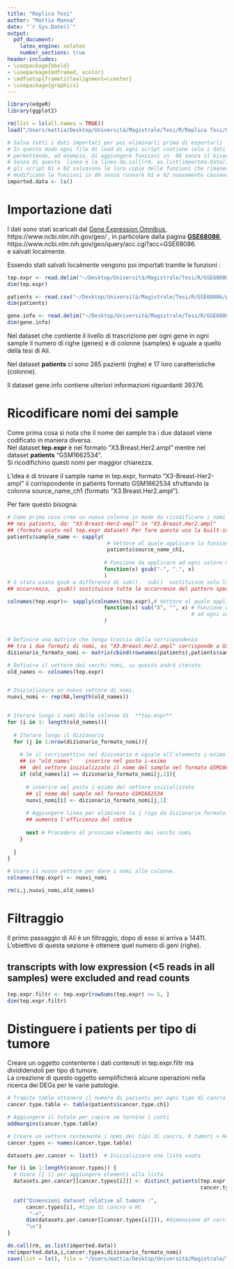 ```yaml
---
title: "Replica Tesi"
author: "Mattia Manna"
date: "`r Sys.Date()`"
output:
  pdf_document: 
    latex_engine: xelatex
    number_sections: true 
header-includes:
- \usepackage{bbold}
- \usepackage{mdframed, xcolor}
- \mdfsetup{frametitlealignment=\center}
- \usepackage{graphicx}
---
```



\pagenumbering{Roman}
\renewcommand*\contentsname{Indice}
\tableofcontents


\newpage
\pagenumbering{arabic}

```r
library(edgeR)
library(ggplot2)
```


```r
rm(list = ls(all.names = TRUE))
load("/Users/mattia/Desktop/Università/Magistrale/Tesi/R/Replica Tesi/00) Funzioni.RData")
```


```r
# Salva tutti i dati importati per poi eliminarli prima di esportarli
# In questo modo ogni file di load di ogni script contiene solo i dati creati da lui
# permettendo, ad esempio, di aggiungere funzioni in  00 senza il bisogno di runnare di nuovo  i file 01 e 02
# Senza di questa  linea e la linea do.call(rm, as.list(imported.data)) alla fine dello script, infatti, 
# gli script 01 e 02 salvavano le loro copie delle funzioni che rimanevano vecchie se si 
# modificano le funzioni in 00 senza runnare 01 e 02 nuovamente causando gravi errori.
imported.data <- ls()
```



# Importazione dati

I dati sono stati scaricati dal [Gene Expression Omnibus](https://www.ncbi.nlm.nih.gov/geo/), https://www.ncbi.nlm.nih.gov/geo/ , in particolare dalla pagina   [**GSE68086**](https://www.ncbi.nlm.nih.gov/geo/query/acc.cgi?acc=GSE68086), https://www.ncbi.nlm.nih.gov/geo/query/acc.cgi?acc=GSE68086.    
 e salvati localmente.    
 
Essendo stati salvati localmente vengono poi importati tramite le funzioni :
\begin{itemize}
  \item \textbf{read.delim}
  \item \textbf{read.csv}
\end{itemize}



```r
tep.expr <- read.delim("~/Desktop/Università/Magistrale/Tesi/R/GSE68086/GSE68086_TEP_data_matrix.txt", row.names=1)
dim(tep.expr)

patients <- read.csv("~/Desktop/Università/Magistrale/Tesi/R/GSE68086/patients.csv", row.names=1, sep=";")
dim(patients)

gene.info <- read.delim("~/Desktop/Università/Magistrale/Tesi/R/GSE68086/Human.GRCh38.p13.annot.tsv", row.names=1)
dim(gene.info)
```

Nel dataset che contiente il livello di trascrizione per ogni gene in ogni sample il numero di righe  (genes) e di colonne (samples) è uguale a quello della tesi di Ali.        

Nel dataset **patients** ci sono 285 pazienti (righe) e 17 loro caratteristiche (colonne).        

Il dataset gene.info contiene  ulteriori informazioni riguardanti 39376.    



\newpage
# Ricodificare nomi dei sample

Come prima cosa si nota  che il nome dei sample tra i due dataset viene codificato in maniera diversa.      
Nel dataset **tep.expr** è nel formato "X3.Breast.Her2.ampl" mentre nel dataset **patients** "GSM1662534".    
Si ricodifichino questi nomi per maggior chiarezza.   

L'idea è di trovare il  sample name in tep.expr, formato "X3-Breast-Her2-ampl" 
 il corrispondente in patients formato GSM1662534 sfruttando la colonna source_name_ch1 (formato "X3.Breast.Her2.ampl").       
 
 Per fare questo bisogna:

\begin{enumerate}
  \item Ricodificare il formato "X3-Breast-Her2-ampl" in "3.Breast.Her2.ampl"
  \begin{itemize}
    \item  rimuovere la X iniziale 
    \item sostituire il trattino - con il punto .
  \end{itemize}
  
  \item Costruire una sorta di dizionario che colleghi ogni formato "3.Breast.Her2.ampl" al corrispettivo GSM1662534
  
  
  \item Inizializzare un nuovo vettore, saranno i nuovi nomi per i sample di  \textbf{tep.expr}
  \item Iterare lungo i nomi delle colonne di   \textbf{tep.expr} ovvero il nome dei sample e sul dizionario.   
        Quando si trova il corrispettivo nel dizionario inserire nel posto i-esimo del vettore inizializzato 
        il nome del sample nel formato GSM1662534
  
  \item Una volta finito  usare il nuovo vettore per dare i nomi alle colonne.

\end{enumerate}




```r
# Come prima cosa creo un nuova colonna in modo da ricodificare i nomi dei sample
## nei patients, da: "X3-Breast-Her2-ampl" in "X3.Breast.Her2.ampl" 
## (formato usato nel tep.expr dataset) Per fare questo uso la built-in function sapply
patients$sample_name <- sapply(
                                # Vettore al quale applicare la funzione
                                patients$source_name_ch1,
                                
                               # Funzione da applicare ad ogni valore nel vettore  
                               function(x) gsub("-", ".", x) 
                               )
# è stata usata gsub a differenza di sub().  sub()  sostituisce solo la prima 
## occorrenza,  gsub() sostituisce tutte le occorrenze del pattern specificato.

colnames(tep.expr)<- sapply(colnames(tep.expr),# Vettore al quale applicare la funzione
                               function(x) sub("X", "", x) # Funzione da applicare 
                                                           # ad ogni valore nel vettore
                               )


# Definire una matrice che tenga traccia della corrispondenza 
## tra i due formati di nomi, es "X3.Breast.Her2.ampl" corrisponde a GSM1662534
dizionario_formato_nomi <- matrix(cbind(rownames(patients),patients$sample_name),ncol=2)

# Definire il vettore dei vecchi nomi, su questo andrà iterato
old_names <- colnames(tep.expr)


# Inizializzare un nuovo vettore di nomi.
nuovi_nomi <- rep(NA,length(old_names))


# Iterare lungo i nomi delle colonne di  **tep.expr**
for (i in 1: length(old_names)){
  
  # Iterare lungo il dizionario 
  for (j in 1:nrow(dizionario_formato_nomi)){
    
    # Se il corrispettivo nel dizionario è uguale all'elemento i-esimo 
    ## in "old_names"    inserire nel posto i-esimo 
    ##  del vettore inizializzato il nome del sample nel formato GSM1662534
    if (old_names[i] == dizionario_formato_nomi[j,2]){
      
      # inserire nel posto i-esimo del vettore inizializzato 
      ## il nome del sample nel formato GSM1662534
      nuovi_nomi[i] <- dizionario_formato_nomi[j,1]
      
      # Aggiungere linea per eliminare la j riga da dizionario_formato_nomi
      ## aumenta l'efficienza del codice
      
      next # Procedere al prossimo elemento dei vecchi nomi
    }
    
  }
}

# Usare il nuovo vettore per dare i nomi alle colonne.
colnames(tep.expr) <- nuovi_nomi

rm(i,j,nuovi_nomi,old_names)
```


\newpage
# Filtraggio

Il primo passaggio di Ali  è un filtraggio, dopo di esso  si arriva a 14411.   
L'obiettivo di questa sezione è ottenere quel numero di geni (righe).    


## transcripts with low expression (<5 reads in all samples) were excluded and read counts 

 
```r
tep.expr.filtr <- tep.expr[rowSums(tep.expr) >= 5, ]
dim(tep.expr.filtr)
```



\newpage
# Distinguere i patients per tipo di tumore 


Creare un oggetto contentente i dati contenuti in tep.expr.filtr ma divididendoli per tipo di tumore.       
La creazione di questo oggetto semplificherà alcune operazioni nella ricerca dei DEGs per le varie patologie.   

```r
# Tramite table ottenere il numero di pazienti per ogni tipo di cancro
cancer.type.table <- table(patients$cancer.type.ch1)

# Aggiungere il totale per capire se tornino i conti
addmargins(cancer.type.table)

# Creare un vettore contenente i nomi dei tipi di cancro, 6 tumori + Healty (HC)
cancer.types <- names(cancer.type.table)
```


```r
datasets.per.cancer <- list()  # Inizializzare una lista vuota

for (i in 1:length(cancer.types)) {
  # Usare [[ ]] per aggiungere elementi alla lista
  datasets.per.cancer[[cancer.types[i]]] <- distinct_patients(tep.expr.filtr,
                                                              cancer.types[i]) 
  
  cat("Dimensioni dataset relative al tumore :",
      cancer.types[i], #tipo di cancro o HC
       "->",
      dim(datasets.per.cancer[[cancer.types[i]]]), #dimensione df corrispondente
      "\n")
}
```




```r
do.call(rm, as.list(imported.data))
rm(imported.data,i,cancer.types,dizionario_formato_nomi)
save(list = ls(), file = "/Users/mattia/Desktop/Università/Magistrale/Tesi/R/Replica Tesi/01) Filtered_data.RData")
```















